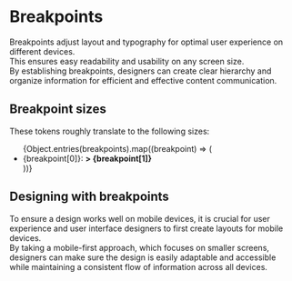
<Meta title="Theme/Breakpoints" />

# Breakpoints

Breakpoints adjust layout and typography for optimal user experience on different devices.<br />
This ensures easy readability and usability on any screen size.<br />
By establishing breakpoints, designers can create clear hierarchy and organize information for efficient and effective content communication.

## Breakpoint sizes

These tokens roughly translate to the following sizes:

<ul>
  {Object.entries(breakpoints).map((breakpoint) => (
    <li>
      {breakpoint[0]}: <b>&gt; {breakpoint[1]}</b>
    </li>
  ))}
</ul>

## Designing with breakpoints

To ensure a design works well on mobile devices, it is crucial for user experience and user interface designers to first create layouts for mobile devices.<br />
By taking a mobile-first approach, which focuses on smaller screens, designers can make sure the design is easily adaptable and accessible while maintaining a consistent flow of information across all devices.
